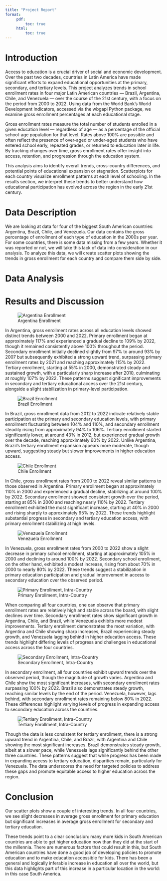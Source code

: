 ```yaml
---
title: "Project Report"
format:
     pdf:
         toc: true
     html:
         toc: true
---
```


# Introduction

Access to education is a crucial driver of social and economic development. Over the past two decades, countries in Latin America have made significant efforts to expand educational opportunities at the primary, secondary, and tertiary levels. This project analyzes trends in school enrollment rates in four major Latin American countries — Brazil, Argentina, Chile, and Venezuela — over the course of the 21st century, with a focus on the period from 2000 to 2022. Using data from the World Bank's World Development Indicators, accessed via the wbgapi Python package, we examine gross enrollment percentages at each educational stage.

Gross enrollment rates measure the total number of students enrolled in a given education level — regardless of age — as a percentage of the official school-age population for that level. Rates above 100% are possible and often reflect the presence of over-aged or under-aged students who have entered school early, repeated grades, or returned to education later in life. By tracking changes over time, gross enrollment rates offer insight into access, retention, and progression through the education system.

This analysis aims to identify overall trends, cross-country differences, and potential points of educational expansion or stagnation. Scatterplots for each country visualize enrollment patterns at each level of schooling. In the results section, we interpret these trends to better understand how educational participation has evolved across the region in the early 21st century.

# Data Description

We are looking at data for four of the biggest South American countries: Argentina, Brazil, Chile, and Venezuela. Our data contains the gross percentage of enrollment of each type of education in the 2000s per year. For some countries, there is some data missing from a few years. Whether it was reported or not, we will take this lack of data into consideration in our analysis. To analyze this data, we will create scatter plots showing the trends in gross enrollment for each country and compare them side by side.

# Data Analysis

# Results and Discussion

![Argentina Enrollment](figures/arg_enrollment.png)

In Argentina, gross enrollment rates across all education levels showed distinct trends between 2000 and 2022. Primary enrollment began at approximately 117% and experienced a gradual decline to 109% by 2022, though it remained consistently above 100% throughout the period. Secondary enrollment initially declined slightly from 97% to around 93% by 2007 but subsequently exhibited a strong upward trend, surpassing primary enrollment rates by 2021 and reaching approximately 115% by 2022. Tertiary enrollment, starting at 55% in 2000, demonstrated steady and sustained growth, with a particularly sharp increase after 2010, culminating at roughly 107% by 2022. These patterns suggest significant improvements in secondary and tertiary educational access over the 21st century, alongside a slight stabilization in primary-level participation.

![Brazil Enrollment](figures/bra_enrollment.png)

In Brazil, gross enrollment data from 2012 to 2022 indicate relatively stable participation at the primary and secondary education levels, with primary enrollment fluctuating between 104% and 110%, and secondary enrollment steadily rising from approximately 94% to 106%. Tertiary enrollment started significantly lower, at around 43% in 2012, but experienced gradual growth over the decade, reaching approximately 60% by 2022. Unlike Argentina, Brazil’s tertiary enrollment expansion appears more moderate, though upward, suggesting steady but slower improvements in higher education access.

![Chile Enrollment](figures/chl_enrollment.png)

In Chile, gross enrollment rates from 2000 to 2022 reveal similar patterns to those observed in Argentina. Primary enrollment began at approximately 110% in 2000 and experienced a gradual decline, stabilizing at around 100% by 2022. Secondary enrollment showed consistent growth over the period, starting at 85% in 2000 and reaching nearly 110% by 2022. Tertiary enrollment exhibited the most significant increase, starting at 40% in 2000 and rising sharply to approximately 95% by 2022. These trends highlight substantial progress in secondary and tertiary education access, with primary enrollment stabilizing at high levels.

![Venezuela Enrollment](figures/ven_enrollment.png)

In Venezuela, gross enrollment rates from 2000 to 2022 show a slight decrease in primary school enrollment, starting at approximately 105% in 2000 and declining to around 100% by 2022. Secondary school enrollment, on the other hand, exhibited a modest increase, rising from about 70% in 2000 to nearly 80% by 2022. These trends suggest a stabilization in primary education participation and gradual improvement in access to secondary education over the observed period.

![Primary Enrollment, Intra-Country](figures/all_primary.png)

When comparing all four countries, one can observe that primary enrollment rates are relatively high and stable across the board, with slight declines over time. Secondary enrollment rates show significant growth in Argentina, Chile, and Brazil, while Venezuela exhibits more modest improvements. Tertiary enrollment demonstrates the most variation, with Argentina and Chile showing sharp increases, Brazil experiencing steady growth, and Venezuela lagging behind in higher education access. These trends highlight differing levels of progress and challenges in educational access across the four countries.

![Secondary Enrollment, Intra-Country](figures/all_secondary.png)

In secondary enrollment, all four countries exhibit upward trends over the observed period, though the magnitude of growth varies. Argentina and Chile show the most significant increases, with secondary enrollment rates surpassing 100% by 2022. Brazil also demonstrates steady growth, reaching similar levels by the end of the period. Venezuela, however, lags behind, with secondary enrollment rates remaining below 80% in 2022. These differences highlight varying levels of progress in expanding access to secondary education across the countries.

![Tertiary Enrollment, Intra-Country](figures/all_tertiary.png)

Though the data is less consistent for tertiary enrollment, there is a strong upward trend in Argentina, Chile, and Brazil, with Argentina and Chile showing the most significant increases. Brazil demonstrates steady growth, albeit at a slower pace, while Venezuela lags significantly behind the other three countries. These patterns suggest that while progress has been made in expanding access to tertiary education, disparities remain, particularly for Venezuela. The data underscores the need for targeted policies to address these gaps and promote equitable access to higher education across the region.

# Conclusion

Our scatter plots show a couple of interesting trends. In all four countries, we see slight decreases in average gross enrollment for primary education but significant increases in average gross enrollment for secondary and tertiary education.

These trends point to a clear conclusion: many more kids in South American countries are able to get higher education now than they did at the start of the millennia. There are numerous factors that could result in this, but South American countries have done a good job of developing policies to promote education and to make education accessible for kids. There has been a general and logically inferable increase in education all over the world, but this data highlights part of this increase in a particular location in the world: in this case South America.